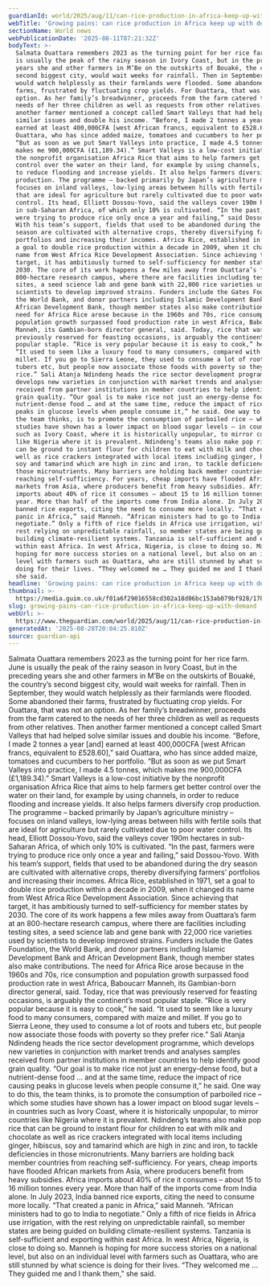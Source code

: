 ```yaml
---
guardianId: world/2025/aug/11/can-rice-production-in-africa-keep-up-with-demand
webTitle: 'Growing pains: can rice production in Africa keep up with demand?'
sectionName: World news
webPublicationDate: '2025-08-11T07:21:32Z'
bodyText: >-
  Salmata Ouattara remembers 2023 as the turning point for her rice farm. June
  is usually the peak of the rainy season in Ivory Coast, but in the preceding
  years she and other farmers in M’Be on the outskirts of Bouaké, the country’s
  second biggest city, would wait weeks for rainfall. Then in September, they
  would watch helplessly as their farmlands were flooded. Some abandoned their
  farms, frustrated by fluctuating crop yields. For Ouattara, that was not an
  option. As her family’s breadwinner, proceeds from the farm catered to the
  needs of her three children as well as requests from other relatives. Then
  another farmer mentioned a concept called Smart Valleys that had helped solve
  similar issues and double his income. “Before, I made 2 tonnes a year [and]
  earned at least 400,000CFA [west African francs, equivalent to £528.60],” said
  Ouattara, who has since added maize, tomatoes and cucumbers to her portfolio.
  “But as soon as we put Smart Valleys into practice, I made 4.5 tonnes, which
  makes me 900,000CFA (£1,189.34).” Smart Valleys is a low-cost initiative by
  the nonprofit organisation Africa Rice that aims to help farmers get better
  control over the water on their land, for example by using channels, in order
  to reduce flooding and increase yields. It also helps farmers diversify crop
  production. The programme – backed primarily by Japan’s agriculture ministry –
  focuses on inland valleys, low-lying areas between hills with fertile soils
  that are ideal for agriculture but rarely cultivated due to poor water
  control. Its head, Elliott Dossou-Yovo, said the valleys cover 190m hectares
  in sub-Saharan Africa, of which only 10% is cultivated. “In the past, farmers
  were trying to produce rice only once a year and failing,” said Dossou-Yovo.
  With his team’s support, fields that used to be abandoned during the dry
  season are cultivated with alternative crops, thereby diversifying farmers’
  portfolios and increasing their incomes. Africa Rice, established in 1971, set
  a goal to double rice production within a decade in 2009, when it changed its
  name from West Africa Rice Development Association. Since achieving that
  target, it has ambitiously turned to self-sufficiency for member states by
  2030. The core of its work happens a few miles away from Ouattara’s farm at an
  800-hectare research campus, where there are facilities including testing
  sites, a seed science lab and gene bank with 22,000 rice varieties used by
  scientists to develop improved strains. Funders include the Gates Foundation,
  the World Bank, and donor partners including Islamic Development Bank and
  African Development Bank, though member states also make contributions. The
  need for Africa Rice arose because in the 1960s and 70s, rice consumption and
  population growth surpassed food production rate in west Africa, Baboucarr
  Manneh, its Gambian-born director general, said. Today, rice that was
  previously reserved for feasting occasions, is arguably the continent’s most
  popular staple. “Rice is very popular because it is easy to cook,” he said.
  “It used to seem like a luxury food to many consumers, compared with maize and
  millet. If you go to Sierra Leone, they used to consume a lot of roots and
  tubers etc, but people now associate those foods with poverty so they prefer
  rice.” Sali Atanja Ndindeng heads the rice sector development programme, which
  develops new varieties in conjunction with market trends and analyses samples
  received from partner institutions in member countries to help identify good
  grain quality. “Our goal is to make rice not just an energy-dense food, but a
  nutrient-dense food … and at the same time, reduce the impact of rice causing
  peaks in glucose levels when people consume it,” he said. One way to do this,
  the team thinks, is to promote the consumption of parboiled rice – which some
  studies have shown has a lower impact on blood sugar levels – in countries
  such as Ivory Coast, where it is historically unpopular, to mirror countries
  like Nigeria where it is prevalent. Ndindeng’s teams also make pop rice that
  can be ground to instant flour for children to eat with milk and chocolate as
  well as rice crackers integrated with local items including ginger, hibiscus,
  soy and tamarind which are high in zinc and iron, to tackle deficiencies in
  those micronutrients. Many barriers are holding back member countries from
  reaching self-sufficiency. For years, cheap imports have flooded African
  markets from Asia, where producers benefit from heavy subsidies. Africa
  imports about 40% of rice it consumes – about 15 to 16 million tonnes every
  year. More than half of the imports come from India alone. In July 2023, India
  banned rice exports, citing the need to consume more locally. “That created a
  panic in Africa,” said Manneh. “African ministers had to go to India to
  negotiate.” Only a fifth of rice fields in Africa use irrigation, with the
  rest relying on unpredictable rainfall, so member states are being guided on
  building climate-resilient systems. Tanzania is self-sufficient and exporting
  within east Africa. In west Africa, Nigeria, is close to doing so. Manneh is
  hoping for more success stories on a national level, but also on an individual
  level with farmers such as Ouattara, who are still stunned by what science is
  doing for their lives. “They welcomed me … They guided me and I thank them,”
  she said.
headline: 'Growing pains: can rice production in Africa keep up with demand?'
thumbnail: >-
  https://media.guim.co.uk/f01a6f29016558cd302a18d06bc153ab079bf928/178_0_5355_4284/500.jpg
slug: growing-pains-can-rice-production-in-africa-keep-up-with-demand
webUrl: >-
  https://www.theguardian.com/world/2025/aug/11/can-rice-production-in-africa-keep-up-with-demand
generatedAt: '2025-08-28T20:04:25.810Z'
source: guardian-api
---
```

Salmata Ouattara remembers 2023 as the turning point for her rice farm. June is usually the peak of the rainy season in Ivory Coast, but in the preceding years she and other farmers in M’Be on the outskirts of Bouaké, the country’s second biggest city, would wait weeks for rainfall. Then in September, they would watch helplessly as their farmlands were flooded. Some abandoned their farms, frustrated by fluctuating crop yields. For Ouattara, that was not an option. As her family’s breadwinner, proceeds from the farm catered to the needs of her three children as well as requests from other relatives. Then another farmer mentioned a concept called Smart Valleys that had helped solve similar issues and double his income. “Before, I made 2 tonnes a year [and] earned at least 400,000CFA [west African francs, equivalent to £528.60],” said Ouattara, who has since added maize, tomatoes and cucumbers to her portfolio. “But as soon as we put Smart Valleys into practice, I made 4.5 tonnes, which makes me 900,000CFA (£1,189.34).” Smart Valleys is a low-cost initiative by the nonprofit organisation Africa Rice that aims to help farmers get better control over the water on their land, for example by using channels, in order to reduce flooding and increase yields. It also helps farmers diversify crop production. The programme – backed primarily by Japan’s agriculture ministry – focuses on inland valleys, low-lying areas between hills with fertile soils that are ideal for agriculture but rarely cultivated due to poor water control. Its head, Elliott Dossou-Yovo, said the valleys cover 190m hectares in sub-Saharan Africa, of which only 10% is cultivated. “In the past, farmers were trying to produce rice only once a year and failing,” said Dossou-Yovo. With his team’s support, fields that used to be abandoned during the dry season are cultivated with alternative crops, thereby diversifying farmers’ portfolios and increasing their incomes. Africa Rice, established in 1971, set a goal to double rice production within a decade in 2009, when it changed its name from West Africa Rice Development Association. Since achieving that target, it has ambitiously turned to self-sufficiency for member states by 2030. The core of its work happens a few miles away from Ouattara’s farm at an 800-hectare research campus, where there are facilities including testing sites, a seed science lab and gene bank with 22,000 rice varieties used by scientists to develop improved strains. Funders include the Gates Foundation, the World Bank, and donor partners including Islamic Development Bank and African Development Bank, though member states also make contributions. The need for Africa Rice arose because in the 1960s and 70s, rice consumption and population growth surpassed food production rate in west Africa, Baboucarr Manneh, its Gambian-born director general, said. Today, rice that was previously reserved for feasting occasions, is arguably the continent’s most popular staple. “Rice is very popular because it is easy to cook,” he said. “It used to seem like a luxury food to many consumers, compared with maize and millet. If you go to Sierra Leone, they used to consume a lot of roots and tubers etc, but people now associate those foods with poverty so they prefer rice.” Sali Atanja Ndindeng heads the rice sector development programme, which develops new varieties in conjunction with market trends and analyses samples received from partner institutions in member countries to help identify good grain quality. “Our goal is to make rice not just an energy-dense food, but a nutrient-dense food … and at the same time, reduce the impact of rice causing peaks in glucose levels when people consume it,” he said. One way to do this, the team thinks, is to promote the consumption of parboiled rice – which some studies have shown has a lower impact on blood sugar levels – in countries such as Ivory Coast, where it is historically unpopular, to mirror countries like Nigeria where it is prevalent. Ndindeng’s teams also make pop rice that can be ground to instant flour for children to eat with milk and chocolate as well as rice crackers integrated with local items including ginger, hibiscus, soy and tamarind which are high in zinc and iron, to tackle deficiencies in those micronutrients. Many barriers are holding back member countries from reaching self-sufficiency. For years, cheap imports have flooded African markets from Asia, where producers benefit from heavy subsidies. Africa imports about 40% of rice it consumes – about 15 to 16 million tonnes every year. More than half of the imports come from India alone. In July 2023, India banned rice exports, citing the need to consume more locally. “That created a panic in Africa,” said Manneh. “African ministers had to go to India to negotiate.” Only a fifth of rice fields in Africa use irrigation, with the rest relying on unpredictable rainfall, so member states are being guided on building climate-resilient systems. Tanzania is self-sufficient and exporting within east Africa. In west Africa, Nigeria, is close to doing so. Manneh is hoping for more success stories on a national level, but also on an individual level with farmers such as Ouattara, who are still stunned by what science is doing for their lives. “They welcomed me … They guided me and I thank them,” she said.
